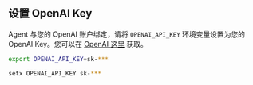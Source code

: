 ## 设置 OpenAI Key

Agent 与您的 OpenAI 账户绑定，请将 `OPENAI_API_KEY` 环境变量设置为您的 OpenAI Key。您可以在 [OpenAI 这里](https://platform.openai.com/account/api-keys) 获取。

<CodeGroup>

```bash Mac
export OPENAI_API_KEY=sk-***
```

```bash Windows
setx OPENAI_API_KEY sk-***
```

</CodeGroup>
